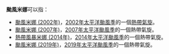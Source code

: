 {{NoteTA
|G1=TyphoonNew
|G2=TyphoonOld
|G3=Weather
}}
'''颱風米娜'''可以指：

* [[颱風米娜_(2002年)|颱風米娜 (2002年)]]，[[2002年太平洋颱風季|2002年太平洋颱風季]]的一個[[熱帶氣旋|熱帶氣旋]]。
* [[颱風米娜_(2007年)|颱風米娜 (2007年)]]，[[2007年太平洋颱風季|2007年太平洋颱風季]]的一個熱帶氣旋。
* [[熱帶風暴米娜_(2014年)|熱帶風暴米娜 (2014年)]]，[[2014年太平洋颱風季|2014年太平洋颱風季]]的一個熱帶氣旋。
* [[颱風米娜_(2019年)|颱風米娜 (2019年)]]，[[2019年太平洋颱風季|2019年太平洋颱風季]]的一個熱帶氣旋。

{{消歧義|cat=熱帶氣旋消歧義}}

{{start box}}
{{succession box|[[颱風塔巴|塔巴]]|[[颱風海貝思|樺加薩]]|太平洋颱風季名稱|米娜}}
{{end box}}

{{太平洋颱風季熱帶氣旋名單}}